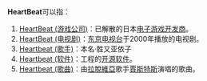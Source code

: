 '''HeartBeat'''可以指：
#[[HeartBeat_(游戏公司)|HeartBeat (游戏公司)]]：已解散的日本[[电子游戏开发商|电子游戏开发商]]。
#[[HeartBeat_(电视剧)|HeartBeat (电视剧)]]：[[东京电视台|东京电视台]]于2000年播放的电视剧。
#[[Heartbeat_(歌手)|Heartbeat (歌手)]]：本名·胜又亚依子
#[[Heartbeat_(软件)|Heartbeat (软件)]]：{{link-en|Linux-HA|Linux-HA}}工程的[[开源软件|开源软件]]。
#[[Heartbeat_(歌曲)|Heartbeat (歌曲)]]：由[[拉脫維亞|拉脫維亞]]歌手[[賈斯特斯（歌手）|賈斯特斯]]演唱的歌曲。

{{disambig|H|Cat=非中文名称消歧义}}